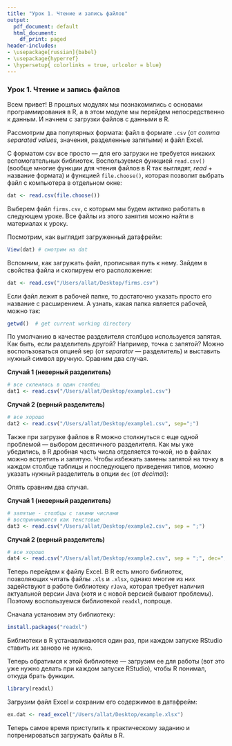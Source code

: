 ```yaml
---
title: "Урок 1. Чтение и запись файлов"
output:
  pdf_document: default
  html_document:
    df_print: paged
header-includes:
- \usepackage[russian]{babel}
- \usepackage{hyperref}
- \hypersetup{ colorlinks = true, urlcolor = blue}
---
```

### Урок 1. Чтение и запись файлов

Всем привет! В прошлых модулях мы познакомились с основами программирования в R, а в этом модуле мы перейдем непосредственно к данным. И начнем с загрузки файлов с данными в R.

Рассмотрим два популярных формата: файл в формате `.csv` (от *comma separated values*, значения, разделенные запятыми) и файл Excel.

С форматом csv все просто — для его загрузки не требуется никаких вспомогательных библиотек. Воспользуемся функцией `read.csv()` (вообще многие функции для чтения файлов в R так выглядят, *read* + название формата) и функцией `file.choose()`, которая позволит выбрать файл с компьютера в отдельном окне:

```r
dat <- read.csv(file.choose())
```

Выберем файл `firms.csv`, с которым мы будем активно работать в следующем уроке. Все файлы из этого занятия можно найти в материалах к уроку.

Посмотрим, как выглядит загруженный датафрейм:

```r
View(dat) # смотрим на dat
```

Вспомним, как загружать файл, прописывая путь к нему. Зайдем в свойства файла и скопируем его расположение:

```r
dat <- read.csv("/Users/allat/Desktop/firms.csv")
```

Если файл лежит в рабочей папке, то достаточно указать просто его название с расширением. А узнать, какая папка является рабочей, можно так:

```r
getwd()  # get current working directory
```

По умолчанию в качестве разделителя столбцов используется запятая. Как быть, если разделитель другой? Например, точка с запятой? Можно воспользоваться опцией sep (от *separator* — разделитель)  и выставить нужный символ вручную. Сравним два случая.

**Случай 1 (неверный разделитель)**

```r
# все склеилось в один столбец
dat1 <- read.csv("/Users/allat/Desktop/example1.csv")
```

**Случай 2 (верный разделитель)**

```r
# все хорошо
dat2 <- read.csv("/Users/allat/Desktop/example1.csv", sep=";")
```

Также при загрузке файлов в R можно столкнуться с еще одной проблемой  — выбором десятичного разделителя. Как мы уже убедились, в R дробная часть числа отделяется точкой, но в файлах можно встретить и запятую. Чтобы избежать замены запятой на точку в каждом столбце таблицы и последующего приведения типов, можно указать нужный разделитель в опции `dec` (от *decimal*):

Опять сравним два случая.

**Случай 1 (неверный разделитель)**

```r
# запятые - столбцы с такими числами
# воспринимаются как текстовые
dat3 <- read.csv("/Users/allat/Desktop/example2.csv", sep = ";")
```

**Случай 2 (верный разделитель)**

```r
# все хорошо
dat4 <- read.csv("/Users/allat/Desktop/example2.csv", sep = ";", dec=",")
```

Теперь перейдем к файлу Excel. В R есть много библиотек, позволяющих читать файлы `.xls` и `.xlsx`, однако многие из них задействуют в работе библиотеку `rJava`, которая требует наличия актуальной версии Java (хотя и с новой версией бывают проблемы). Поэтому воспользуемся библиотекой `readxl`, попроще.

Сначала установим эту библиотеку:

```r
install.packages("readxl")
```

Библиотеки в R устанавливаются один раз, при каждом запуске RStudio ставить их заново не нужно.

Теперь обратимся к этой библиотеке — загрузим ее для работы (вот это уже нужно делать при каждом запуске RStudio), чтобы R понимал, откуда брать функции.

```r
library(readxl)
```

Загрузим файл Excel и сохраним его содержимое в датафрейм:

```r
ex.dat <- read_excel("/Users/allat/Desktop/example.xlsx")
```

Теперь самое время приступить к практическому заданию и потренироваться загружать файлы в R.